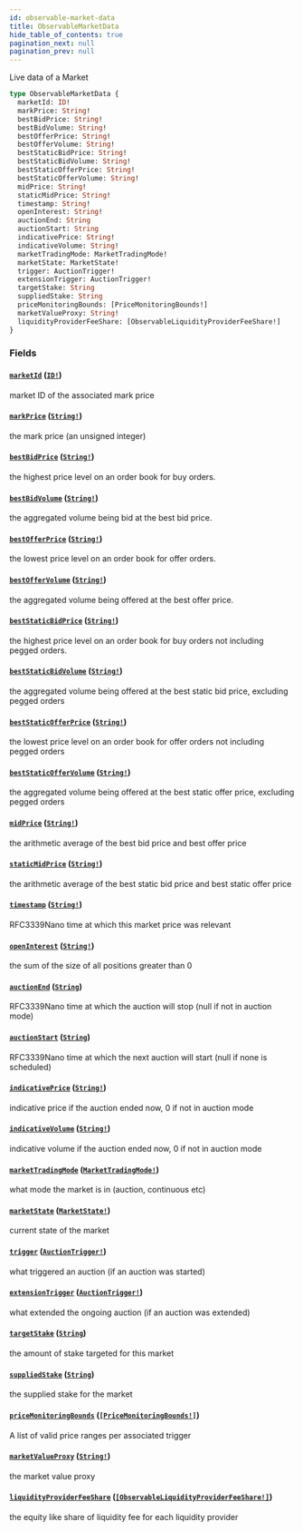 ```yaml
---
id: observable-market-data
title: ObservableMarketData
hide_table_of_contents: true
pagination_next: null
pagination_prev: null
---
```



Live data of a Market

```graphql
type ObservableMarketData {
  marketId: ID!
  markPrice: String!
  bestBidPrice: String!
  bestBidVolume: String!
  bestOfferPrice: String!
  bestOfferVolume: String!
  bestStaticBidPrice: String!
  bestStaticBidVolume: String!
  bestStaticOfferPrice: String!
  bestStaticOfferVolume: String!
  midPrice: String!
  staticMidPrice: String!
  timestamp: String!
  openInterest: String!
  auctionEnd: String
  auctionStart: String
  indicativePrice: String!
  indicativeVolume: String!
  marketTradingMode: MarketTradingMode!
  marketState: MarketState!
  trigger: AuctionTrigger!
  extensionTrigger: AuctionTrigger!
  targetStake: String
  suppliedStake: String
  priceMonitoringBounds: [PriceMonitoringBounds!]
  marketValueProxy: String!
  liquidityProviderFeeShare: [ObservableLiquidityProviderFeeShare!]
}
```


### Fields

#### [`marketId`](#) ([`ID!`](/docs/testnet/graphql/scalars/id))

market ID of the associated mark price


#### [`markPrice`](#) ([`String!`](/docs/testnet/graphql/scalars/string))

the mark price (an unsigned integer)


#### [`bestBidPrice`](#) ([`String!`](/docs/testnet/graphql/scalars/string))

the highest price level on an order book for buy orders.


#### [`bestBidVolume`](#) ([`String!`](/docs/testnet/graphql/scalars/string))

the aggregated volume being bid at the best bid price.


#### [`bestOfferPrice`](#) ([`String!`](/docs/testnet/graphql/scalars/string))

the lowest price level on an order book for offer orders.


#### [`bestOfferVolume`](#) ([`String!`](/docs/testnet/graphql/scalars/string))

the aggregated volume being offered at the best offer price.


#### [`bestStaticBidPrice`](#) ([`String!`](/docs/testnet/graphql/scalars/string))

the highest price level on an order book for buy orders not including pegged orders.


#### [`bestStaticBidVolume`](#) ([`String!`](/docs/testnet/graphql/scalars/string))

the aggregated volume being offered at the best static bid price, excluding pegged orders


#### [`bestStaticOfferPrice`](#) ([`String!`](/docs/testnet/graphql/scalars/string))

the lowest price level on an order book for offer orders not including pegged orders


#### [`bestStaticOfferVolume`](#) ([`String!`](/docs/testnet/graphql/scalars/string))

the aggregated volume being offered at the best static offer price, excluding pegged orders


#### [`midPrice`](#) ([`String!`](/docs/testnet/graphql/scalars/string))

the arithmetic average of the best bid price and best offer price


#### [`staticMidPrice`](#) ([`String!`](/docs/testnet/graphql/scalars/string))

the arithmetic average of the best static bid price and best static offer price


#### [`timestamp`](#) ([`String!`](/docs/testnet/graphql/scalars/string))

RFC3339Nano time at which this market price was relevant


#### [`openInterest`](#) ([`String!`](/docs/testnet/graphql/scalars/string))

the sum of the size of all positions greater than 0


#### [`auctionEnd`](#) ([`String`](/docs/testnet/graphql/scalars/string))

RFC3339Nano time at which the auction will stop (null if not in auction mode)


#### [`auctionStart`](#) ([`String`](/docs/testnet/graphql/scalars/string))

RFC3339Nano time at which the next auction will start (null if none is scheduled)


#### [`indicativePrice`](#) ([`String!`](/docs/testnet/graphql/scalars/string))

indicative price if the auction ended now, 0 if not in auction mode


#### [`indicativeVolume`](#) ([`String!`](/docs/testnet/graphql/scalars/string))

indicative volume if the auction ended now, 0 if not in auction mode


#### [`marketTradingMode`](#) ([`MarketTradingMode!`](/docs/testnet/graphql/enums/market-trading-mode))

what mode the market is in (auction, continuous etc)


#### [`marketState`](#) ([`MarketState!`](/docs/testnet/graphql/enums/market-state))

current state of the market


#### [`trigger`](#) ([`AuctionTrigger!`](/docs/testnet/graphql/enums/auction-trigger))

what triggered an auction (if an auction was started)


#### [`extensionTrigger`](#) ([`AuctionTrigger!`](/docs/testnet/graphql/enums/auction-trigger))

what extended the ongoing auction (if an auction was extended)


#### [`targetStake`](#) ([`String`](/docs/testnet/graphql/scalars/string))

the amount of stake targeted for this market


#### [`suppliedStake`](#) ([`String`](/docs/testnet/graphql/scalars/string))

the supplied stake for the market


#### [`priceMonitoringBounds`](#) ([`[PriceMonitoringBounds!]`](/docs/testnet/graphql/objects/price-monitoring-bounds))

A list of valid price ranges per associated trigger


#### [`marketValueProxy`](#) ([`String!`](/docs/testnet/graphql/scalars/string))

the market value proxy


#### [`liquidityProviderFeeShare`](#) ([`[ObservableLiquidityProviderFeeShare!]`](/docs/testnet/graphql/objects/observable-liquidity-provider-fee-share))

the equity like share of liquidity fee for each liquidity provider




